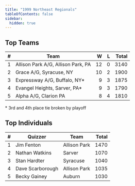 ```yaml
---
title: "1999 Northeast Regionals"
tableOfContents: false
sidebar:
  hidden: true
---
```


## Top Teams

|    # | Team                               |    W |    L | Total |
| ---: | ---------------------------------- | ---: | ---: | ----: |
|    1 | Allison Park A/G, Allison Park, PA |   12 |    0 |  3140 |
|    2 | Grace A/G, Syracuse, NY            |   10 |    2 |  1900 |
|    3 | Expressway A/G, Buffalo, NY*       |    9 |    3 |  1875 |
|    4 | Evangel Heights, Sarver, PA*       |    9 |    3 |  1790 |
|    5 | Alpha A/G, Clarion PA              |    8 |    4 |  1810 |

\* 3rd and 4th place tie broken by playoff

## Top Individuals

|    # | Quizzer          | Team         | Total |
| ---: | ---------------- | ------------ | ----: |
|    1 | Jim Fenton       | Allison Park |  1470 |
|    2 | Nathan Watkins   | Sarver       |  1070 |
|    3 | Stan Hardter     | Syracuse     |  1040 |
|    4 | Dave Scarborough | Allison Park |  1035 |
|    5 | Becky Gainey     | Auburn       |  1030 |

